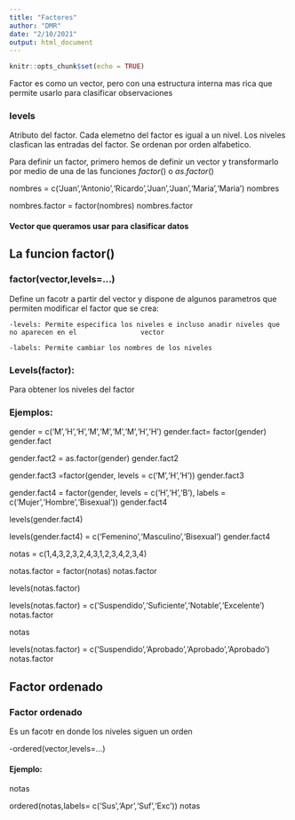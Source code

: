 ```yaml
---
title: "Factores"
author: "DMR"
date: "2/10/2021"
output: html_document
---
```


```r
knitr::opts_chunk$set(echo = TRUE)
```


Factor es como un vector, pero con una estructura interna mas rica que permite usarlo para clasificar observaciones

### levels

Atributo del factor. Cada elemetno del factor es igual a un nivel. Los niveles clasfican las entradas del factor. Se ordenan por orden alfabetico.

Para definir un factor, primero hemos de definir un vector y transformarlo por medio de una de las funciones $factor()$ o $as.factor()$

nombres = c('Juan','Antonio','Ricardo','Juan','Juan','Maria','Maria')
nombres

nombres.factor = factor(nombres)
nombres.factor

#### Vector que queramos usar para clasificar datos

## La funcion factor()

### factor(vector,levels=...)

Define un facotr a partir del vector y dispone de algunos parametros que permiten modificar el factor que se crea:

    -levels: Permite especifica los niveles e incluso anadir niveles que no aparecen en el                vector
    
    -labels: Permite cambiar los nombres de los niveles
    
### Levels(factor): 

Para obtener los niveles del factor

### Ejemplos:

gender = c('M','H','H','M','M','M','M','H','H')
gender.fact= factor(gender)
gender.fact

gender.fact2 = as.factor(gender)
gender.fact2

gender.fact3 =factor(gender, levels = c('M','H','H'))
gender.fact3

gender.fact4 = factor(gender, levels = c('H','H','B'), labels = c('Mujer','Hombre','Bisexual'))
gender.fact4

levels(gender.fact4)

levels(gender.fact4) = c('Femenino','Masculino','Bisexual')
gender.fact4


notas = c(1,4,3,2,3,2,4,3,1,2,3,4,2,3,4)

notas.factor = factor(notas)
notas.factor

levels(notas.factor)

levels(notas.factor) = c('Suspendido','Suficiente','Notable','Excelente')
notas.factor

notas

levels(notas.factor) = c('Suspendido','Aprobado','Aprobado','Aprobado')
notas.factor

## Factor ordenado

### Factor ordenado

Es un facotr en donde los niveles siguen un orden

  -ordered(vector,levels=...)

#### Ejemplo:

notas

ordered(notas,labels= c('Sus','Apr','Suf','Exc'))
notas


